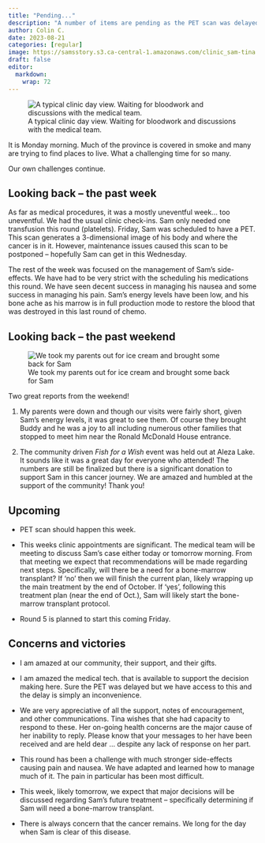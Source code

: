 ```yaml
---
title: "Pending..."
description: "A number of items are pending as the PET scan was delayed and we expect to hear from the medical team regarding recommended next steps.<br/>Gram and Papa visit with Buddy!"
author: Colin C.
date: 2023-08-21
categories: [regular]
image: https://samsstory.s3.ca-central-1.amazonaws.com/clinic_sam-tina.JPG
draft: false
editor: 
  markdown: 
    wrap: 72
---
```


![A typical clinic day view.  Waiting for bloodwork and discussions with the medical team.](https://samsstory.s3.ca-central-1.amazonaws.com/clinic_sam-tina.JPG)

It is Monday morning.  Much of the province is covered in smoke and many are trying to find places to live. What a challenging time for so many.  

Our own challenges continue.  


## Looking back -- the past week

As far as medical procedures, it was a mostly uneventful week... too uneventful.  We had the usual clinic check-ins.  Sam only needed one transfusion this round (platelets).  Friday, Sam was scheduled to have a PET.  This scan generates a 3-dimensional image of his body and where the cancer is in it.  However, maintenance issues caused this scan to be postponed -- hopefully Sam can get in this Wednesday.

The rest of the week was focused on the management of Sam's side-effects.  We have had to be very strict with the scheduling his medications this round.  We have seen decent success in managing his nausea and some success in managing his pain.  Sam's energy levels have been low, and his bone ache as his marrow is in full production mode to restore the blood that was destroyed in this last round of chemo.  

## Looking back -- the past weekend

![We took my parents out for ice cream and brought some back for Sam](https://samsstory.s3.ca-central-1.amazonaws.com/ice-cream_c-t-gram-papa-buddy.JPG)

Two great reports from the weekend! 

1.   My parents were down and though our visits were fairly short, given Sam's energy levels, it was great to see them.  Of course they brought Buddy and he was a joy to all including numerous other families that stopped to meet him near the Ronald McDonald House entrance. 


2.   The community driven _Fish for a Wish_ event was held out at Aleza Lake.  It sounds like it was a great day for everyone who attended!  The numbers are still be finalized but there is a significant donation to support Sam in this cancer journey.  We are amazed and humbled at the support of the community! Thank you!




## Upcoming 

-   PET scan should happen this week.  

-   This weeks clinic appointments are significant.  The medical team will be meeting to discuss Sam's case either today or tomorrow morning.  From that meeting we expect that recommendations will be made regarding next steps.  Specifically, will there be a need for a bone-marrow transplant?  If 'no' then we will finish the current plan, likely wrapping up the main treatment by the end of October.  If 'yes', following this treatment plan (near the end of Oct.), Sam will likely start the bone-marrow transplant protocol.  

-   Round 5 is planned to start this coming Friday.




## Concerns and victories

-   I am amazed at our community, their support, and their gifts. 

-   I am amazed the medical tech. that is available to support the decision making here.  Sure the PET was delayed but we have access to this and the delay is simply an inconvenience. 

-   We are very appreciative of all the support, notes of encouragement, and other communications.  Tina wishes that she had capacity to respond to these.  Her on-going health concerns are the major cause of her inability to reply. Please know that your messages to her have been received and are held dear ... despite any lack of response on her part.

-   This round has been a challenge with much stronger side-effects causing pain and nausea. We have adapted and learned how to manage much of it.  The pain in particular has been most difficult. 

-   This week, likely tomorrow, we expect that major decisions will be discussed regarding Sam's future treatment -- specifically determining if Sam will need a bone-marrow transplant.  

-   There is always concern that the cancer remains.   We long for the day when Sam is clear of this disease.

